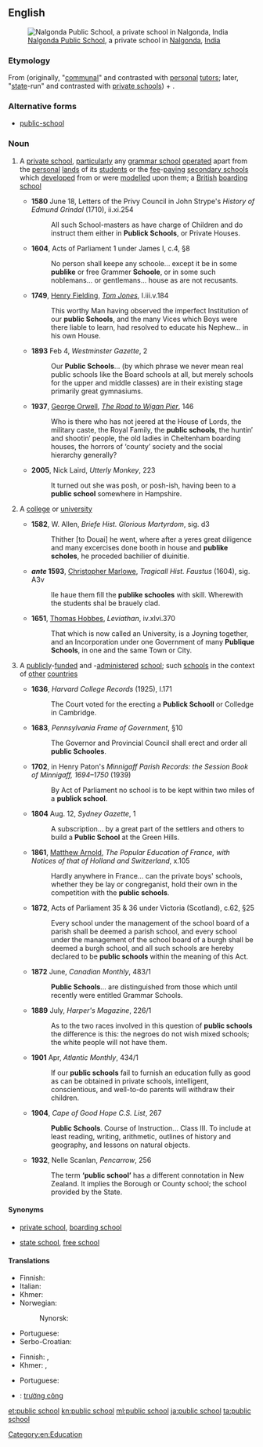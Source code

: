 ==English==
[[File:Nalgonda Public School.jpg|right|thumb|[[w:Nalgonda Public School|Nalgonda Public School]], a private school in [[w:Nalgonda|Nalgonda]], [[India]]]]
===Etymology===
From {{term|public|lang=en}} (originally, "[[communal]]" and contrasted with [[personal]] [[tutor]]s; later, "[[state]]-run" and contrasted with [[private school]]s) + {{term|school|lang=en}}.

===Alternative forms===
* [[public-school]] {{qualifier|attributive use}}

===Noun===
{{en-noun|head=[[public]] [[school]]}}

# {{context|UK|Ireland|lang=en}} A [[private school]], [[particularly]] {{context|initially}} any [[grammar school]] [[operate]]d apart from the [[personal]] [[land]]s of its [[student]]s or {{context|from the 19th century}} the [[fee]]-[[pay]]ing [[secondary school]]s which [[develop]]ed from or were [[model]]led upon them; a [[British]] [[boarding school]]
#*'''1580''' June 18, Letters of the Privy Council in John Strype's ''History of Edmund Grindal'' (1710), ii.xi.254
#*:All such School-masters as have charge of Children and do instruct them either in '''Publick Schools''', or Private Houses.
#*'''1604''', Acts of Parliament 1 under James I, c.4, §8
#*:No person shall keepe any schoole... except it be in some '''publike''' or free Grammer '''Schoole''', or in some such noblemans... or gentlemans... house as are not recusants.
#*'''1749''', [[w:Henry Fielding|Henry Fielding]], ''[[w:Tom Jones|Tom Jones]]'', I.iii.v.184
#*:This worthy Man having observed the imperfect Institution of our '''public Schools''', and the many Vices which Boys were there liable to learn, had resolved to educate his Nephew... in his own House.
#*'''1893''' Feb 4, ''Westminster Gazette'', 2
#*:Our '''Public Schools'''... (by which phrase we never mean real public schools like the Board schools at all, but merely schools for the upper and middle classes) are in their existing stage primarily great gymnasiums.
#* '''1937''', [[w:George Orwell|George Orwell]], ''[[w:The Road to Wigan Pier|The Road to Wigan Pier]]'', 146
#*: Who is there who has not jeered at the House of Lords, the military caste, the Royal Family, the '''public schools''', the huntin′ and shootin′ people, the old ladies in Cheltenham boarding houses, the horrors of ‘county’ society and the social hierarchy generally?
#*'''2005''', Nick Laird, ''Utterly Monkey'', 223
#*:It turned out she was posh, or posh-ish, having been to a '''public school''' somewhere in Hampshire.
# {{context|obsolete}} A [[college]] or [[university]]
#*'''1582''', W. Allen, ''Briefe Hist. Glorious Martyrdom'', sig. d3
#*:Thither [to Douai] he went, where after a yeres great diligence and many excercises done booth in house and '''publike scholes''', he proceded bachilier of diuinitie.
#*'''''ante'' 1593''', [[w:Christopher Marlowe|Christopher Marlowe]], ''Tragicall Hist. Faustus'' (1604), sig. A3v
#*:Ile haue them fill the '''publike schooles''' with skill. Wherewith the students shal be brauely clad.
#*'''1651''', [[w:Thomas Hobbes|Thomas Hobbes]], ''Leviathan'', iv.xlvi.370
#*:That which is now called an University, is a Joyning together, and an Incorporation under one Government of many '''Publique Schools''', in one and the same Town or City.
# {{context|North America|Australia|New Zealand|South Africa|formerly [[Scottish English|Scottish]]|lang=en}} A [[public]]ly-[[fund]]ed and -[[administer]]ed [[school]]; {{context|UK|Ireland}} such [[school]]s in the context of [[other]] [[countries]]
#*'''1636''', ''Harvard College Records'' (1925), I.171
#*:The Court voted for the erecting a '''Publick Schooll''' or Colledge in Cambridge.
#*'''1683''', ''Pennsylvania Frame of Government'', §10
#*:The Governor and Provincial Council shall erect and order all '''public Schooles'''.
#*'''1702''', in Henry Paton's ''Minnigaff Parish Records: the Session Book of Minnigaff, 1694&ndash;1750'' (1939)
#*:By Act of Parliament no school is to be kept within two miles of a '''publick school'''.
#*'''1804''' Aug. 12, ''Sydney Gazette'', 1
#*:A subscription... by a great part of the settlers and others to build a '''Public School''' at the Green Hills.
#*'''1861''', [[w:Matthew Arnold|Matthew Arnold]], ''The Popular Education of France, with Notices of that of Holland and Switzerland'', x.105
#*:Hardly anywhere in France... can the private boys' schools, whether they be lay or congreganist, hold their own in the competition with the '''public schools'''.
#*'''1872''', Acts of Parliament 35 & 36 under Victoria (Scotland), c.62, §25
#*:Every school under the management of the school board of a parish shall be deemed a parish school, and every school under the management of the school board of a burgh shall be deemed a burgh school, and all such schools are hereby declared to be '''public schools''' within the meaning of this Act.
#*'''1872''' June, ''Canadian Monthly'', 483/1
#*:'''Public Schools'''... are distinguished from those which until recently were entitled Grammar Schools.
#*'''1889''' July, ''Harper's Magazine'', 226/1
#*:As to the two races involved in this question of '''public schools''' the difference is this: the negroes do not wish mixed schools; the white people will not have them.
#*'''1901''' Apr, ''Atlantic Monthly'', 434/1
#*:If our '''public schools''' fail to furnish an education fully as good as can be obtained in private schools, intelligent, conscientious, and well-to-do parents will withdraw their children.
#*'''1904''', ''Cape of Good Hope C.S. List'', 267
#*:'''Public Schools'''. Course of Instruction... Class III. To include at least reading, writing, arithmetic, outlines of history and geography, and lessons on natural objects.
#*'''1932''', Nelle Scanlan, ''Pencarrow'', 256
#*:The term '''‘public school’''' has a different connotation in New Zealand. It implies the Borough or County school; the school provided by the State.

====Synonyms====
* {{sense|fee-charging private school, offering housing}} [[private school]], [[boarding school]]
* {{sense|publicly administered school}} [[state school]], [[free school]]

====Translations====
{{trans-top|private school}}
* Finnish: {{t|fi|yksityiskoulu}}
* Italian: {{t|it|scuola privata}}
* Khmer: {{t|km|សាលាសាធារណៈជន|tr=sala thearaknak jun|sc=Khmr}}
* Norwegian: {{t|no|privatskole|m}}
*: Nynorsk: {{t|nn|privatskule|m}}
{{trans-mid}}
* Portuguese: {{t|pt|[[escola]] [[particular]]|f}}
* Serbo-Croatian: {{t|sh|приватна школа|f|tr=privatna škola|sc=Cyrl}}
{{trans-bottom}}

{{trans-top|publicly administered school}}
* Finnish: {{t+|fi|yleinen}} {{t+|fi|koulu}}, {{t+|fi|peruskoulu}}
* Khmer: {{t|km|សាលារដ្ឋ|tr=sala roth|sc=Khmr}}, {{t|km|សាលាសាធារណៈ|tr=sala satheraknak|sc=Khmr}}
{{trans-mid}}
* Portuguese: {{t|pt|[[escola]] [[pública]]|f}}
{{trans-bottom}}

{{checktrans-top}}
* {{ttbc|vi}}: [[trường công]]
{{trans-bottom}}

[[Category:en:Education]]

[[et:public school]]
[[kn:public school]]
[[ml:public school]]
[[ja:public school]]
[[ta:public school]]